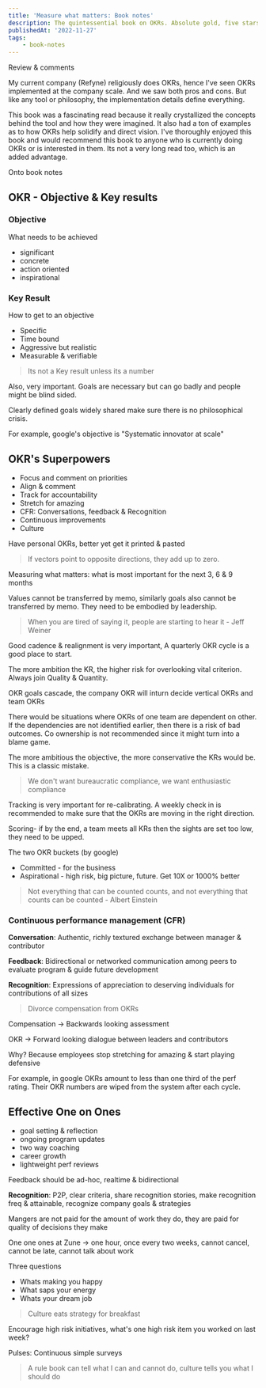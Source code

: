 ```yaml
---
title: 'Measure what matters: Book notes'
description: The quintessential book on OKRs. Absolute gold, five stars.
publishedAt: '2022-11-27'
tags:
    - book-notes
---
```


Review & comments

My current company (Refyne) religiously does OKRs, hence I've seen OKRs implemented at the company scale. And we saw both pros and cons. But like any tool or philosophy, the implementation details define everything.

This book was a fascinating read because it really crystallized the concepts behind the tool and how they were imagined. It also had a ton of examples as to how OKRs help solidify and direct vision. I've thoroughly enjoyed this book and would recommend this book to anyone who is currently doing OKRs or is interested in them. Its not a very long read too, which is an added advantage.

Onto book notes

## OKR - Objective & Key results

### Objective

What needs to be achieved

-   significant
-   concrete
-   action oriented
-   inspirational

### Key Result

How to get to an objective

-   Specific
-   Time bound
-   Aggressive but realistic
-   Measurable & verifiable

> Its not a Key result unless its a number

Also, very important. Goals are necessary but can go badly and people might be blind sided.

Clearly defined goals widely shared make sure there is no philosophical crisis.

For example, google's objective is "Systematic innovator at scale"

## OKR's Superpowers

-   Focus and comment on priorities
-   Align & comment
-   Track for accountability
-   Stretch for amazing
-   CFR: Conversations, feedback & Recognition
-   Continuous improvements
-   Culture

Have personal OKRs, better yet get it printed & pasted

> If vectors point to opposite directions, they add up to zero.

Measuring what matters: what is most important for the next 3, 6 & 9 months

Values cannot be transferred by memo, similarly goals also cannot be transferred by memo. They need to be embodied by leadership.

> When you are tired of saying it, people are starting to hear it - Jeff Weiner

Good cadence & realignment is very important, A quarterly OKR cycle is a good place to start.

The more ambition the KR, the higher risk for overlooking vital criterion. Always join Quality & Quantity.

OKR goals cascade, the company OKR will inturn decide vertical OKRs and team OKRs

There would be situations where OKRs of one team are dependent on other. If the dependencies are not identified earlier, then there is a risk of bad outcomes. Co ownership is not recommended since it might turn into a blame game.

The more ambitious the objective, the more conservative the KRs would be. This is a classic mistake.

> We don't want bureaucratic compliance, we want enthusiastic compliance

Tracking is very important for re-calibrating. A weekly check in is recommended to make sure that the OKRs are moving in the right direction.

Scoring- if by the end, a team meets all KRs then the sights are set too low, they need to be upped.

The two OKR buckets (by google)

-   Committed - for the business
-   Aspirational - high risk, big picture, future. Get 10X or 1000% better

> Not everything that can be counted counts, and not everything that counts can be counted - Albert Einstein

### Continuous performance management (CFR)

**Conversation**: Authentic, richly textured exchange between manager & contributor

**Feedback**: Bidirectional or networked communication among peers to evaluate program & guide future development

**Recognition**: Expressions of appreciation to deserving individuals for contributions of all sizes

> Divorce compensation from OKRs

Compensation -> Backwards looking assessment

OKR -> Forward looking dialogue between leaders and contributors

Why? Because employees stop stretching for amazing & start playing defensive

For example, in google OKRs amount to less than one third of the perf rating. Their OKR numbers are wiped from the system after each cycle.

## Effective One on Ones

-   goal setting & reflection
-   ongoing program updates
-   two way coaching
-   career growth
-   lightweight perf reviews

Feedback should be ad-hoc, realtime & bidirectional

**Recognition**: P2P, clear criteria, share recognition stories, make recognition freq & attainable, recognize company goals & strategies

Mangers are not paid for the amount of work they do, they are paid for quality of decisions they make

One one ones at Zune -> one hour, once every two weeks, cannot cancel, cannot be late, cannot talk about work

Three questions

-   Whats making you happy
-   What saps your energy
-   Whats your dream job

> Culture eats strategy for breakfast

Encourage high risk initiatives, what's one high risk item you worked on last week?

Pulses: Continuous simple surveys

> A rule book can tell what I can and cannot do, culture tells you what I should do
